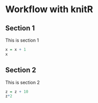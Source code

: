 # Workflow with knitR

## Section 1

This is section 1

```r
x = x + 1
x
```

## Section 2

This is section 2

```r
z = z + 10
z*2
```